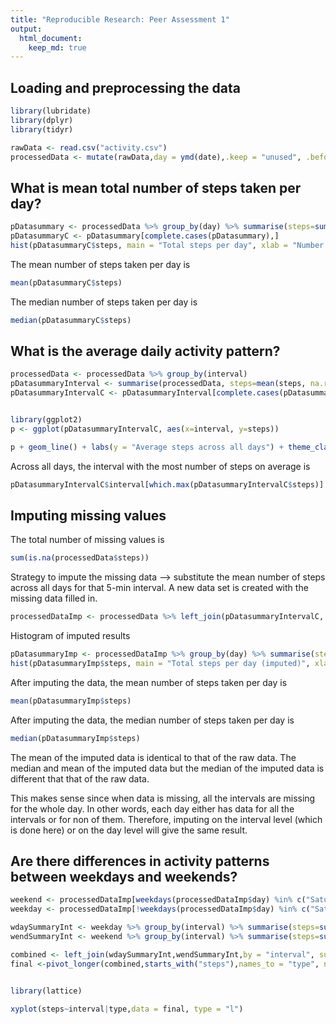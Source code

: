 ```yaml
---
title: "Reproducible Research: Peer Assessment 1"
output: 
  html_document:
    keep_md: true
---
```



## Loading and preprocessing the data

```r
library(lubridate)
library(dplyr)
library(tidyr)

rawData <- read.csv("activity.csv")
processedData <- mutate(rawData,day = ymd(date),.keep = "unused", .before = "interval")
```

## What is mean total number of steps taken per day?

```r

pDatasummary <- processedData %>% group_by(day) %>% summarise(steps=sum(steps))
pDatasummaryC <- pDatasummary[complete.cases(pDatasummary),]
hist(pDatasummaryC$steps, main = "Total steps per day", xlab = "Number of steps")
```

The mean number of steps taken per day is 

```r

mean(pDatasummaryC$steps)
``` 

The median number of steps taken per day is

```r

median(pDatasummaryC$steps)
``` 

## What is the average daily activity pattern?
```r

processedData <- processedData %>% group_by(interval)
pDatasummaryInterval <- summarise(processedData, steps=mean(steps, na.rm = TRUE))
pDatasummaryIntervalC <- pDatasummaryInterval[complete.cases(pDatasummaryInterval),]


library(ggplot2)
p <- ggplot(pDatasummaryIntervalC, aes(x=interval, y=steps))

p + geom_line() + labs(y = "Average steps across all days") + theme_classic()


```


Across all days, the interval with the most number of steps on average is

```r

pDatasummaryIntervalC$interval[which.max(pDatasummaryIntervalC$steps)]

```


## Imputing missing values


The total number of missing values is

```r

sum(is.na(processedData$steps))

```
Strategy to impute the missing data --> substitute the mean number of steps across all days for that 5-min interval. A new data set is created with the missing data filled in.

```r

processedDataImp <- processedData %>% left_join(pDatasummaryIntervalC, by ="interval") %>% mutate(steps = coalesce(steps.x,steps.y)) %>%select(steps,day,interval)


```


Histogram of imputed results 

```r

pDatasummaryImp <- processedDataImp %>% group_by(day) %>% summarise(steps=sum(steps))
hist(pDatasummaryImp$steps, main = "Total steps per day (imputed)", xlab = "Number of steps")
```

After imputing the data, the mean number of steps taken per day is 

```r

mean(pDatasummaryImp$steps)
``` 

After imputing the data, the median number of steps taken per day is

```r

median(pDatasummaryImp$steps)
```

The mean of the imputed data is identical to that of the raw data. The median and mean of the imputed data but the median of the imputed data is different that that of the raw data. 

This makes sense since when data is missing, all the intervals are missing for the whole day. In other words, each day either has data for all the intervals or for non of them. Therefore, imputing on the interval level (which is done here) or on the day level will give the same result. 

## Are there differences in activity patterns between weekdays and weekends?

```r

weekend <- processedDataImp[weekdays(processedDataImp$day) %in% c("Saturday","Sunday"),]
weekday <- processedDataImp[!weekdays(processedDataImp$day) %in% c("Saturday","Sunday"),]

wdaySummaryInt <- weekday %>% group_by(interval) %>% summarise(steps=sum(steps))
wendSummaryInt <- weekend %>% group_by(interval) %>% summarise(steps=sum(steps))

combined <- left_join(wdaySummaryInt,wendSummaryInt,by = "interval", suffix = c("_weekday","_weekend"))
final <-pivot_longer(combined,starts_with("steps"),names_to = "type", names_prefix = "steps_",names_transform = list(type = as.factor), values_to = "steps")


library(lattice)

xyplot(steps~interval|type,data = final, type = "l")

```

